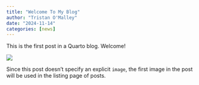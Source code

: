 ```yaml
---
title: "Welcome To My Blog"
author: "Tristan O'Malley"
date: "2024-11-14"
categories: [news]
---
```


This is the first post in a Quarto blog. Welcome!

![](thumbnail.jpg)

Since this post doesn't specify an explicit `image`, the first image in the post will be used in the listing page of posts.
